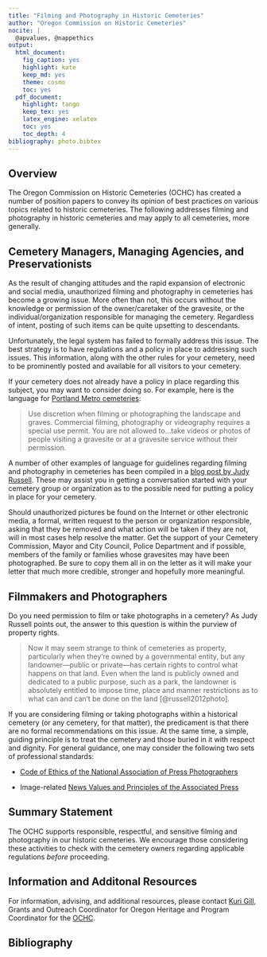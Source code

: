 ```yaml
---
title: "Filming and Photography in Historic Cemeteries"
author: "Oregon Commission on Historic Cemeteries"
nocite: |
  @apvalues, @nappethics
output:
  html_document:
    fig_caption: yes
    highlight: kate
    keep_md: yes
    theme: cosmo
    toc: yes
  pdf_document:
    highlight: tango
    keep_tex: yes
    latex_engine: xelatex
    toc: yes
    toc_depth: 4
bibliography: photo.bibtex
---
```


## Overview

The Oregon Commission on Historic Cemeteries (OCHC) has created a number of position papers to convey its opinion of best practices on various topics related to historic cemeteries. The following addresses filming and photography in historic cemeteries and may apply to all cemeteries, more generally.


## Cemetery Managers, Managing Agencies, and Preservationists

As the result of changing attitudes and the rapid expansion of electronic and social media, unauthorized filming and photography in cemeteries has become a growing issue. More often than not, this occurs without the knowledge or permission of the owner/caretaker of the gravesite, or the individual/organization responsible for managing the cemetery. Regardless of intent, posting of such items can be quite upsetting to descendants. 

Unfortunately, the legal system has failed to formally address this issue. The best strategy is to have regulations and a policy in place to addressing such issues. This information, along with the other rules for your cemetery, need to be prominently posted and available for all visitors to your cemetery.

If your cemetery does not already have a policy in place regarding this subject, you may want to consider doing so. For example, here is the language for [Portland Metro cemeteries](http://www.oregonmetro.gov/historic-cemeteries/visiting-cemeteries):

> Use discretion when filming or photographing the landscape and graves. Commercial filming, photography or videography requires a special use permit. You are not allowed to...take videos or photos of people visiting a gravesite or at a gravesite service without their permission.

A number of other examples of language for guidelines regarding filming and photography in cemeteries has been compiled in a [blog post by Judy Russell](http://www.legalgenealogist.com/blog/2012/10/22/cemetery-photos-permission-required/). These may assist you in getting a conversation started with your cemetery group or organization as to the possible need for putting a policy in place for your cemetery.

Should unauthorized pictures be found on the Internet or other electronic media, a formal, written request to the person or organization responsible, asking that they be removed and what action will be taken if they are not, will in most cases help resolve the matter. Get the support of your Cemetery Commission, Mayor and City Council, Police Department and if possible, members of the family or families whose gravesites may have been photographed. Be sure to copy them all in on the letter as it will make your letter that much more credible, stronger and hopefully more meaningful.


## Filmmakers and Photographers

Do you need permission to film or take photographs in a cemetery? As Judy Russell points out, the answer to this question is within the purview of property rights.

> Now it may seem strange to think of cemeteries as property, particularly when they're owned by a governmental entity, but any landowner---public or private---has certain rights to control what happens on that land. Even when the land is publicly owned and dedicated to a public purpose, such as a park, the landowner is absolutely entitled to impose time, place and manner restrictions as to what can and can't be done on the land [@russell2012photo].

If you are considering filming or taking photographs within a historical cemetery (or any cemetery, for that matter), the predicament is that there are no formal recommendations on this issue. At the same time, a simple, guiding principle is to treat the cemetery and those buried in it with respect and dignity. For general guidance, one may consider the following two sets of professional standards:

- [Code of Ethics of the National Association of Press Photographers](https://nppa.org/code_of_ethics)

- Image-related [News Values and Principles of the Associated Press](https://diigo.com/05ns77)


## Summary Statement

The OCHC supports responsible, respectful, and sensitive filming and photography in our historic cemeteries. We encourage those considering these activities to check with the cemetery owners regarding applicable regulations _before_ proceeding.


## Information and Additonal Resources

For information, advising, and additional resources, please contact [Kuri Gill](mailto:Kuri.Gill@oregon.gov), Grants and Outreach Coordinator for Oregon Heritage and Program Coordinator for the [OCHC](http://www.oregon.gov/oprd/HCD/OCHC/Pages/index.aspx).


## Bibliography


